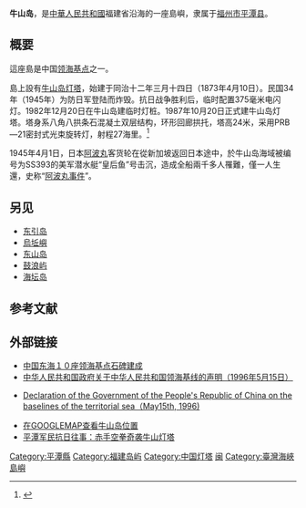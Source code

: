 {{coord|25|25|48|N|119|56|18|E|type:isle_region:CN|display=title}}
{{Infobox islands
| name             = 牛山岛
| native_name      = 
| image_name       = 
| image_size       = 
| image_caption    = 
| image_alt        = 
| image_map        = 
| map_alt          = 
| map_size         = 
| map_caption      = 
| pushpin_map             = China Fujian#China
| pushpin_label           = 牛山岛
| pushpin_label_position  = right
| pushpin_map_alt         = 在中国的位置
| pushpin_relief          = 
| pushpin_map_caption     = 
| coordinates      = 
| location         = [[台湾海峡|台湾海峡]]
| archipelago      = 
| area_km2         = 0.34<!-- or |area_m2= or |area_ha= -->
| area_footnotes   = <ref name="niushan"/>
| rank             = 
| length_km        = <!-- or |length_m=  -->
| length_footnotes = 
| width_km         = <!-- or |width_m=  -->
| width_footnotes  =
| coastline_km     = <!-- or |coastline_m=  -->
| coastline_footnotes = 
| elevation_m      = 
| elevation_footnotes = 
| highest_mount    = 
| country          = {{PRC}}
| country_admin_divisions_title      = 
| country_admin_divisions            = 
| country_admin_divisions_title_1    = 
| country_admin_divisions_1          = 
| country_admin_divisions_title_2    = 
| country_admin_divisions_2          = 
| country_capital_type               = 
| country_capital                    = 
| country_largest_city_type          = 
| country_largest_city               = 
| country_capital_and_largest_city   = 
| country_largest_city_population    = 
| country_leader_title               = 
| country_leader_name                = 
| country_area_km2                   = <!-- or |country_area_m2= or |country_area_ha= -->
| country1                          = 
| country1_admin_divisions_title    = 
| country1_admin_divisions          = 
| country1_admin_divisions_title_1  = 
| country1_admin_divisions_1        = 
| country1_capital_type             = 
| country1_capital                  = 
| country1_largest_city_type        = 
| country1_largest_city             =
| country1_capital_and_largest_city = 
| country1_largest_city_population  = 
| country1_leader_title             = 
| country1_leader_name              = 
| country1_area_km2                 = <!-- or |country1_area_m2= or |country1_area_ha= -->
| demonym          = 
| population       = 
| population_as_of = 
| population_footnotes = 
| population_rank = 
| population_rank_max = 
| density_km2      = 
| density_rank     =
| density_footnotes = 
| languages        = 
| ethnic_groups    = 
| timezone1        = 
| utc_offset1      = 
| timezone1_DST    = 
| utc_offset1_DST  = 
| website          = 
| additional_info  = 
| footnotes       =
}}
'''牛山岛'''，是[[中華人民共和國|中華人民共和國]]福建省沿海的一座島嶼，隶属于[[福州市|福州市]][[平潭县|平潭县]]。 

==概要==
這座島是中国[[领海基点|领海基点]]之一。

島上設有[[牛山岛灯塔|牛山岛灯塔]]，始建于同治十二年三月十四日（1873年4月10日）。民国34年（1945年）为防日军登陆而炸毁。抗日战争胜利后，临时配置375毫米电闪灯。1982年12月20日在牛山岛建临时灯桩。1987年10月20日正式建牛山岛灯塔。塔身系八角八拱条石混凝土双层结构，环形回廊拱托，塔高24米，采用PRB—21密封式光束旋转灯，射程27海里。<ref>{{cite web |url=http://www.fj.xinhuanet.com/news/2005-06/21/xinsrc_050602211053671606020.jpg |title=存档副本 |accessdate=2006-09-24 |deadurl=yes |archiveurl=https://web.archive.org/web/20170412062601/http://www.fj.xinhuanet.com/news/2005-06/21/xinsrc_050602211053671606020.jpg |archivedate=2017-04-12 }}</ref>

1945年4月1日，日本[[阿波丸|阿波丸]]客货轮在從新加坡返回日本途中，於牛山岛海域被编号为SS393的美军潜水艇“皇后鱼”号击沉，造成全船兩千多人罹難，僅一人生還，史称“[[阿波丸事件|阿波丸事件]]”。

==另见==
*[[东引岛|东引岛]]
*[[烏坵鄉|烏坵嶼]]
*[[东山岛|东山岛]]
*[[鼓浪屿|鼓浪屿]]
*[[海坛岛|海坛岛]]

== 参考文献 ==
{{Reflist}}

==外部链接==
*[http://news.xinhuanet.com/politics/2006-09/14/content_5090042.htm 中国东海１０座领海基点石碑建成] {{Wayback|url=http://news.xinhuanet.com/politics/2006-09/14/content_5090042.htm |date=20070325035306 }}
*[http://www.mfa.gov.cn/chn/gxh/zlb/tyfg/t556673.htm 中华人民共和国政府关于中华人民共和国领海基线的声明（1996年5月15日）] {{Wayback|url=http://www.mfa.gov.cn/chn/gxh/zlb/tyfg/t556673.htm |date=20140527214021 }}
*{{en icon}}[http://www.un.org/Depts/los/LEGISLATIONANDTREATIES/PDFFILES/CHN_1996_Declaration.pdf  Declaration of the Government of the People's Republic of China on the baselines of the territorial sea（May15th, 1996)] {{Wayback|url=http://www.un.org/Depts/los/LEGISLATIONANDTREATIES/PDFFILES/CHN_1996_Declaration.pdf |date=20070315110738 }}
*[http://www.google.com/maps?f=q&hl=en&q=25%C2%B025%2748.00%22N,119%C2%B056%2718.00%22E&ie=UTF8&z=12&ll=25.436144,119.938431&spn=0.137969,0.43396&t=k&om=1&iwloc=A      在GOOGLEMAP查看牛山岛位置]
*[http://www.civilness.com/info/news_detail.asp?bigclass_id=20020925205833046&smallclass_id=20021009162743265&news_id=20050621171142250 平潭军民抗日往事：赤手空拳奇袭牛山灯塔]{{dead link|date=2018年3月 |bot=InternetArchiveBot |fix-attempted=yes }}

{{福建海島}}
{{DEFAULTSORT:Niu牛}}
[[Category:平潭縣|Category:平潭縣]]
[[Category:福建岛屿|Category:福建岛屿]]
[[Category:中国灯塔|Category:中国灯塔]]
[[Category:中国大陆领海基点|闽]]
[[Category:臺灣海峽島嶼|Category:臺灣海峽島嶼]]
